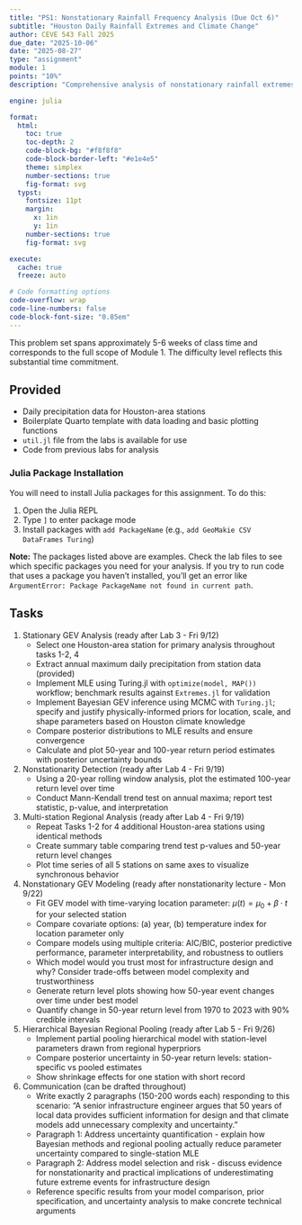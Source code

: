 ```yaml
---
title: "PS1: Nonstationary Rainfall Frequency Analysis (Due Oct 6)"
subtitle: "Houston Daily Rainfall Extremes and Climate Change"
author: CEVE 543 Fall 2025
due_date: "2025-10-06"
date: "2025-08-27"
type: "assignment"
module: 1
points: "10%"
description: "Comprehensive analysis of nonstationary rainfall extremes using EVT, Bayesian methods, and hierarchical modeling"

engine: julia

format:
  html:
    toc: true
    toc-depth: 2
    code-block-bg: "#f8f8f8"
    code-block-border-left: "#e1e4e5"
    theme: simplex
    number-sections: true
    fig-format: svg
  typst:
    fontsize: 11pt
    margin: 
      x: 1in
      y: 1in
    number-sections: true
    fig-format: svg

execute: 
  cache: true
  freeze: auto

# Code formatting options
code-overflow: wrap
code-line-numbers: false
code-block-font-size: "0.85em"
---
```


This problem set spans approximately 5-6 weeks of class time and corresponds to the full scope of Module 1.
The difficulty level reflects this substantial time commitment.

## Provided

- Daily precipitation data for Houston-area stations 
- Boilerplate Quarto template with data loading and basic plotting functions
- `util.jl` file from the labs is available for use
- Code from previous labs for analysis

### Julia Package Installation

You will need to install Julia packages for this assignment. To do this:

1. Open the Julia REPL
2. Type `]` to enter package mode  
3. Install packages with `add PackageName` (e.g., `add GeoMakie CSV DataFrames Turing`)

**Note:** The packages listed above are examples. Check the lab files to see which specific packages you need for your analysis. If you try to run code that uses a package you haven't installed, you'll get an error like `ArgumentError: Package PackageName not found in current path`.

## Tasks

1. Stationary GEV Analysis (ready after Lab 3 - Fri 9/12)
   - Select one Houston-area station for primary analysis throughout tasks 1-2, 4
   - Extract annual maximum daily precipitation from station data (provided)
   - Implement MLE using Turing.jl with `optimize(model, MAP())` workflow; benchmark results against `Extremes.jl` for validation
   - Implement Bayesian GEV inference using MCMC with `Turing.jl`; specify and justify physically-informed priors for location, scale, and shape parameters based on Houston climate knowledge
   - Compare posterior distributions to MLE results and ensure convergence
   - Calculate and plot 50-year and 100-year return period estimates with posterior uncertainty bounds

2. Nonstationarity Detection (ready after Lab 4 - Fri 9/19)
   - Using a 20-year rolling window analysis, plot the estimated 100-year return level over time
   - Conduct Mann-Kendall trend test on annual maxima; report test statistic, p-value, and interpretation

3. Multi-station Regional Analysis (ready after Lab 4 - Fri 9/19)
   - Repeat Tasks 1-2 for 4 additional Houston-area stations using identical methods
   - Create summary table comparing trend test p-values and 50-year return level changes
   - Plot time series of all 5 stations on same axes to visualize synchronous behavior

4. Nonstationary GEV Modeling (ready after nonstationarity lecture - Mon 9/22)
   - Fit GEV model with time-varying location parameter: $\mu(t) = \mu_0 + \beta \cdot t$ for your selected station
   - Compare covariate options: (a) year, (b) temperature index for location parameter only
   - Compare models using multiple criteria: AIC/BIC, posterior predictive performance, parameter interpretability, and robustness to outliers
   - Which model would you trust most for infrastructure design and why? Consider trade-offs between model complexity and trustworthiness
   - Generate return level plots showing how 50-year event changes over time under best model
   - Quantify change in 50-year return level from 1970 to 2023 with 90% credible intervals

5. Hierarchical Bayesian Regional Pooling (ready after Lab 5 - Fri 9/26)
   - Implement partial pooling hierarchical model with station-level parameters drawn from regional hyperpriors
   - Compare posterior uncertainty in 50-year return levels: station-specific vs pooled estimates
   - Show shrinkage effects for one station with short record

6. Communication (can be drafted throughout)
   - Write exactly 2 paragraphs (150-200 words each) responding to this scenario: "A senior infrastructure engineer argues that 50 years of local data provides sufficient information for design and that climate models add unnecessary complexity and uncertainty."
   - Paragraph 1: Address uncertainty quantification - explain how Bayesian methods and regional pooling actually reduce parameter uncertainty compared to single-station MLE
   - Paragraph 2: Address model selection and risk - discuss evidence for nonstationarity and practical implications of underestimating future extreme events for infrastructure design
   - Reference specific results from your model comparison, prior specification, and uncertainty analysis to make concrete technical arguments